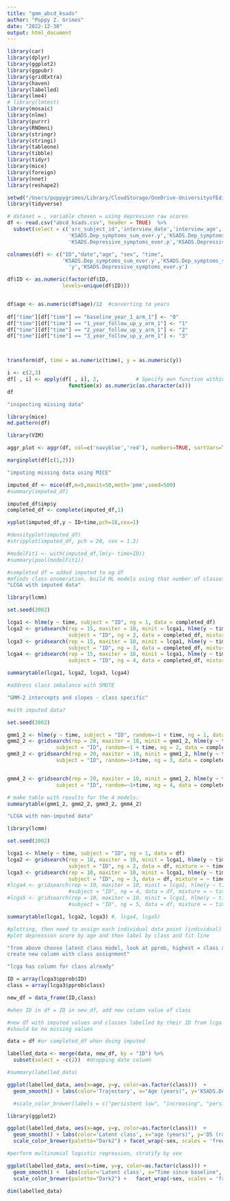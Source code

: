 ```yaml
---
title: "gmm_abcd_ksads"
author: "Poppy Z. Grimes"
date: "2022-12-30"
output: html_document
---
```


```r
library(car)
library(dplyr)
library(ggplot2)
library(ggpubr)
library(gridExtra)
library(haven)
library(labelled)
library(lme4)
# library(lmtest)
library(mosaic)
library(nlme)
library(purrr)
library(RNOmni)
library(stringr)
library(stringi)
library(tableone)
library(tibble)
library(tidyr)
library(mice)
library(foreign)
library(nnet)
library(reshape2)
```


```r
setwd("/Users/poppygrimes/Library/CloudStorage/OneDrive-UniversityofEdinburgh/Edinburgh/abcd_poppy/data")
library(tidyverse)

# dataset = , variable chosen = using depression raw scores 
df <- read.csv("abcd_ksads.csv", header = TRUE)  %>% 
  subset(select = c('src_subject_id','interview_date','interview_age','sex','eventname',
                    'KSADS.Dep_symptoms_sum_ever.y','KSADS.Dep_symptoms_sum_ever.p',
                    'KSADS.Depressive_symptoms_ever.p','KSADS.Depressive_symptoms_ever.y'))

colnames(df) <- c("ID","date","age", "sex", "time",
                  'KSADS.Dep_symptoms_sum_ever.y','KSADS.Dep_symptoms_sum_ever.p',
                    'y','KSADS.Depressive_symptoms_ever.y')
```

```r
df$ID <- as.numeric(factor(df$ID, 
                  levels=unique(df$ID)))


df$age <- as.numeric(df$age)/12  #converting to years
  
df["time"][df["time"] == "baseline_year_1_arm_1"] <- "0"
df["time"][df["time"] == "1_year_follow_up_y_arm_1"] <- "1"
df["time"][df["time"] == "2_year_follow_up_y_arm_1"] <- "2"
df["time"][df["time"] == "3_year_follow_up_y_arm_1"] <- "3"



transform(df, time = as.numeric(time), y = as.numeric(y))

i <- c(2,3)
df[ , i] <- apply(df[ , i], 2,            # Specify own function within apply
                    function(x) as.numeric(as.character(x)))
df
```


```r
"inspecting missing data"

library(mice)
md.pattern(df)

library(VIM)

aggr_plot <- aggr(df, col=c('navyblue','red'), numbers=TRUE, sortVars=TRUE, labels=names(df), cex.axis=.7, gap=3, ylab=c("Histogram of missing data","Pattern"))

marginplot(df[c(1,2)])
```



```r
"imputing missing data using MICE"

imputed_df <- mice(df,m=5,maxit=50,meth='pmm',seed=500)
#summary(imputed_df)

imputed_df$imp$y
completed_df <- complete(imputed_df,1)

xyplot(imputed_df,y ~ ID+time,pch=18,cex=1)

```

```r
#densityplot(imputed_df)
#stripplot(imputed_df, pch = 20, cex = 1.2)
```

```r
#modelFit1 <- with(imputed_df,lm(y~ time+ID))
#summary(pool(modelFit1))
```


```r
#completed df = added imputed to og df
#mfinds class enumeration, build ML models using that number of classes, before that need to select features 
"LCGA with imputed data"

library(lcmm)

set.seed(2002)

lcga1 <- hlme(y ~ time, subject = "ID", ng = 1, data = completed_df)
lcga2 <- gridsearch(rep = 15, maxiter = 10, minit = lcga1, hlme(y ~ time, 
                    subject = "ID", ng = 2, data = completed_df, mixture = ~ time))
lcga3 <- gridsearch(rep = 15, maxiter = 10, minit = lcga1, hlme(y ~ time, 
                    subject = "ID", ng = 3, data = completed_df, mixture = ~ time))
lcga4 <- gridsearch(rep = 15, maxiter = 10, minit = lcga1, hlme(y ~ time, 
                    subject = "ID", ng = 4, data = completed_df, mixture = ~ time))

summarytable(lcga1, lcga2, lcga3, lcga4)

#address class imbalance with SMOTE
```


```r
"GMM-2 intercepts and slopes - class specific"

#with imputed data?

set.seed(2002)

gmm1_2 <- hlme(y ~ time, subject = "ID", random=~1 + time, ng = 1, data = completed_df)
gmm2_2 <- gridsearch(rep = 20, maxiter = 10, minit = gmm1_2, hlme(y ~ time, 
                subject = "ID", random=~1 + time, ng = 2, data = completed_df, mixture = ~ time, nwg=T))
gmm3_2 <- gridsearch(rep = 20, maxiter = 10, minit = gmm1_2, hlme(y ~ time, 
                subject = "ID", random=~1+time, ng = 3, data = completed_df, mixture = ~ time, nwg=T))


gmm4_2 <- gridsearch(rep = 20, maxiter = 10, minit = gmm1_2, hlme(y ~ time, 
                subject = "ID", random=~1+time, ng = 4, data = completed_df, mixture = ~ time, nwg=T))

# make table with results for the 4 models:
summarytable(gmm1_2, gmm2_2, gmm3_2, gmm4_2)
```

```r
"LCGA with non-imputed data"

library(lcmm)

set.seed(2002)

lcga1 <- hlme(y ~ time, subject = "ID", ng = 1, data = df)
lcga2 <- gridsearch(rep = 10, maxiter = 10, minit = lcga1, hlme(y ~ time, 
                    subject = "ID", ng = 2, data = df, mixture = ~ time))
lcga3 <- gridsearch(rep = 10, maxiter = 10, minit = lcga1, hlme(y ~ time, 
                    subject = "ID", ng = 3, data = df, mixture = ~ time))
#lcga4 <- gridsearch(rep = 10, maxiter = 10, minit = lcga1, hlme(y ~ time, 
                    #subject = "ID", ng = 4, data = df, mixture = ~ time))
#lcga5 <- gridsearch(rep = 10, maxiter = 10, minit = lcga1, hlme(y ~ time, 
                    #subject = "ID", ng = 5, data = df, mixture = ~ time))

summarytable(lcga1, lcga2, lcga3) #, lcga4, lcga5)
```



```r
#plotting, then need to assign each individual data point (individual) to a class
#plot depression score by age and then label by class and fit line

"from above choose latent class model, look at pprob, highest = class assigned to
create new column with class assignment"

"lcga has column for class already"

ID = array(lcga3$pprob$ID)
class = array(lcga3$pprob$class)

new_df = data_frame(ID,class)

#when ID in df = ID in new_df, add new column value of class
```


```r

#new df with imputed values and classes labelled by their ID from lcga anlaysis
#should be no missing values

data = df #or completed_df when doing imputed

labelled_data <- merge(data, new_df, by = "ID") %>%
  subset(select = -c(2))  #dropping date column

#summary(labelled_data)
```

```r

ggplot(labelled_data, aes(x=age, y=y, color=as.factor(class)))  + 
  geom_smooth() + labs(color='Trajectory', x="Age (years)", y='KSADS.Depressive_symptoms_ever.p') 

  #scale_color_brewer(labels = c("persistent low", "increasing", "persistent high"), palette = "Dark2")
```

```r

library(ggplot2)

ggplot(labelled_data, aes(x=age, y=y, color=as.factor(class)))  + 
  geom_smooth() + labs(color='Latent class', x="age (years)", y='DS (raw)') +
  scale_color_brewer(palette="Dark2") + facet_wrap(~sex, scales = 'free')

```

```r
#perform multinomial logistic regression, stratify by sex 

ggplot(labelled_data, aes(x=time, y=y, color=as.factor(class))) +
  geom_smooth() +  labs(color='Latent class', x="Time since baseline", y='Depression t-score') +
  scale_color_brewer(palette="Dark2") +   facet_wrap(~sex, scales = 'free')
```


```r

dim(labelled_data)


```







